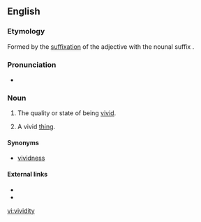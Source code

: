 ==English==

===Etymology===
Formed by the [[suffixation]] of the adjective {{term|vivid|lang=en}} with the nounal suffix {{term|-ity|lang=en}}.

===Pronunciation===
* {{a|UK}} {{IPA|/vɪˈvɪdɪti/}}

===Noun===
{{en-noun|vividities|-}}

# {{uncountable}} {{rare}} The quality or state of being [[vivid]].
# {{countable}} A vivid [[thing]].

====Synonyms====
* {{sense|quality}} [[vividness]] {{i|uncountable}}

====External links====
* {{R:Webster 1913}}
* {{R:Century 1911}}

[[vi:vividity]]